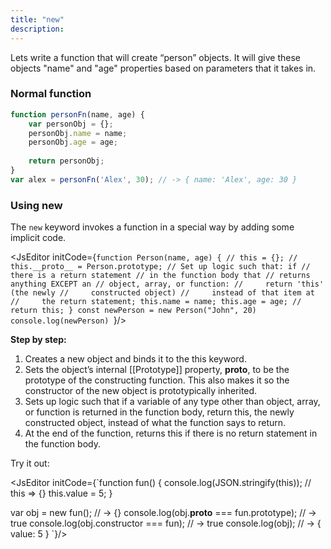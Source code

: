 ```yaml
---
title: "new"
description: 
---
```


Lets write a function that will create “person” objects. It will give these objects "name" and "age" properties based on parameters that it takes in.

### Normal function

``` jsx
function personFn(name, age) {
    var personObj = {};
    personObj.name = name;
    personObj.age = age;
    
    return personObj;
}
var alex = personFn('Alex', 30); // -> { name: 'Alex', age: 30 }
```

### Using new

The `new` keyword invokes a function in a special way by adding some implicit code.

<JsEditor initCode={`function Person(name, age) {
    // this = {};
    // this.__proto__ = Person.prototype;
    // Set up logic such that: if
    // there is a return statement
    // in the function body that
    // returns anything EXCEPT an
    // object, array, or function:
    //     return 'this' (the newly
    //     constructed object)
    //     instead of that item at
    //     the return statement;
    this.name = name;
    this.age = age;
    // return this;
}
const newPerson = new Person("John", 20)
console.log(newPerson)
`}/>

**Step by step:**

1. Creates a new object and binds it to the this keyword.
2. Sets the object’s internal [[Prototype]] property, __proto__, to be the prototype of the constructing function. This also makes it so the constructor of the new object is prototypically inherited.
3. Sets up logic such that if a variable of any type other than object, array, or function is returned in the function body, return this, the newly constructed object, instead of what the function says to return.
4. At the end of the function, returns this if there is no return statement in the function body.

Try it out:

<JsEditor initCode={`function fun() {
    console.log(JSON.stringify(this)); // this => {}
    this.value = 5;
}

var obj = new fun(); // -> {}
console.log(obj.__proto__ === fun.prototype); // -> true
console.log(obj.constructor === fun); // -> true
console.log(obj); // -> { value: 5 }
`}/>

